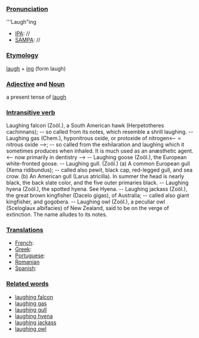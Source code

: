 ===[[Pronunciation]]===

'''Laugh"ing 
*[[IPA]]: //
*[[SAMPA]]: //
===[[Etymology]]===

[[laugh]] + [[ing]] (form laugh)
===[[Adjective]] and [[Noun]]===
a present tense of [[laugh]]

===[[Intransitive verb]]===

Laughing falcon (Zoöl.), a South American hawk (Herpetotheres cachinnans); -- so called from its notes, which resemble a shrill laughing. -- Laughing gas (Chem.), hyponitrous oxide, or protoxide of nitrogen<-- = nitrous oxide -->; -- so called from the exhilaration and laughing which it sometimes produces when inhaled. It is much used as an anæsthetic agent.<-- now primarily in dentistry --> -- Laughing goose (Zoöl.), the European white-fronted goose. -- Laughing gull. (Zoöl.) (a) A common European gull (Xema ridibundus); -- called also pewit, black cap, red-legged gull, and sea crow. (b) An American gull (Larus atricilla). In summer the head is nearly black, the back slate color, and the five outer primaries black. -- Laughing hyena (Zoöl.), the spotted hyena. See Hyena. -- Laughing jackass (Zoöl.), the great brown kingfisher (Dacelo gigas), of Australia; -- called also giant kingfisher, and gogobera. -- Laughing owl (Zoöl.), a peculiar owl (Sceloglaux albifacies) of New Zealand, said to be on the verge of extinction. The name alludes to its notes.
===[[Translations]]===

*[[French]]: 
*[[Greek]]:
*[[Portuguese]]:
*[[Romanian]]
*[[Spanish]]:

===[[Related words]]===
*[[laughing falcon]]
*[[laughing gas]]
*[[laughing gull]]
*[[laughing hyena]]
*[[laughing jackass]]
*[[laughing owl]]